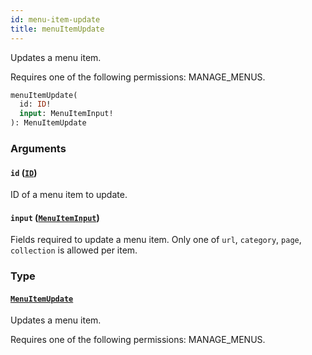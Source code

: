 ```yaml
---
id: menu-item-update
title: menuItemUpdate
---
```


Updates a menu item.

Requires one of the following permissions: MANAGE_MENUS.

```graphql
menuItemUpdate(
  id: ID!
  input: MenuItemInput!
): MenuItemUpdate
```

### Arguments

#### `id` ([`ID`](../../../developer/api-reference/scalars/id))

ID of a menu item to update.

#### `input` ([`MenuItemInput`](../../../developer/api-reference/inputs/menu-item-input))

Fields required to update a menu item. Only one of `url`, `category`, `page`, `collection` is allowed per item.

### Type

#### [`MenuItemUpdate`](../../../developer/api-reference/objects/menu-item-update)

Updates a menu item.

Requires one of the following permissions: MANAGE_MENUS.
